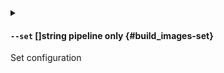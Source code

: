 
<details className="config-field -function" data-expandable="false">
<summary>

#### `--set` <span class="config-field-type">[]string</span> <span class="config-field-enum"></span> <span class="config-field-default -return"></span> <span class="config-field-required" data-required="false">pipeline only</span>  {#build_images-set}

Set configuration

</summary>



</details>
